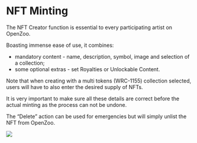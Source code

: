 
# NFT Minting

The NFT Creator function is essential to every participating artist on OpenZoo. 

Boasting immense ease of use, it combines:

*   mandatory content - name, description, symbol, image and selection of a collection;
*   some optional extras - set Royalties or Unlockable Content.

Note that when creating with a multi tokens (WRC-1155) collection selected, users will have to also enter the desired supply of NFTs.

<Callout emoji="⚠️">
It is very important to make sure all these details are correct before the actual minting as the process can not be undone.
</Callout>
  
The “Delete” action can be used for emergencies but will simply unlist the NFT from OpenZoo.

![](/nftcreator.jpg)
